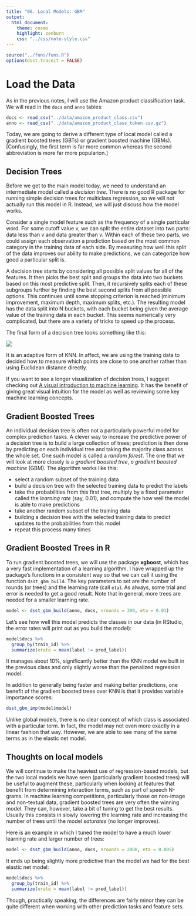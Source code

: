 ```yaml
---
title: "06. Local Models: GBM"
output:
  html_document:
    theme: cosmo
    highlight: zenburn
    css: "../css/note-style.css"
---
```


```r
source("../funs/funs.R")
options(dsst.traceit = FALSE)
```

# Load the Data

As in the previous notes, I will use the Amazon product classification task.
We will read in the `docs` and `anno` tables:

```r
docs <- read_csv("../data/amazon_product_class.csv")
anno <- read_csv("../data/amazon_product_class_token.csv.gz")
```

Today, we are going to derive a different type of local model called a gradient
boosted trees (GBTs) or gradient boosted machine (GBMs). [Confusingly, the first
term is far more common whereas the second abbreviation is more far more
popularion.] 

## Decision Trees

Before we get to the main model today, we need to understand an intermediate
model called a *decision tree*. There is no good R package for running simple
decision trees for multiclass regression, so we will not actually run this
model in R. Instead, we will just discuss how the model works.

Consider a single model feature such as the frequency of a single particular
word. For some cutoff value v, we can split the entire dataset into two parts:
data less than v and data greater than v. Within each of these two parts, we
could assign each observation a prediction based on the most common category in
the training data of each side. By measuring how well this split of the data
improves our ability to make predictions, we can categorize how good a
particular split is.

A decision tree starts by considering all possible split values for all of the
features. It then picks the best split and groups the data into two buckets
based on this most predictive split. Then, it recursively splits each of these
subgroups further by finding the best second splits from all possible options.
This continues until some stopping criterion is reached (minimum improvement,
maximum depth, maximum splits, etc.). The resulting model has the data split
into N buckets, with each bucket being given the average value of the training
data in each bucket. This seems numerically very complicated, but there are a
variety of tricks to speed up the process.

The final form of a decision tree looks something like this:

![](./img/dtree.png)

It is an adaptive form of KNN. In affect, we are using the training data to
decided how to measure which points are close to one another rather than using
Euclidean distance directly.

If you want to see a longer visualization of decision trees, I suggest checking
out
[A visual introduction to machine learning](http://www.r2d3.us/visual-intro-to-machine-learning-part-1/).
It has the benefit of giving great visual intuition for the model as well as
reviewing some key machine learning concepts.

## Gradient Boosted Trees

An individual decision tree is often not a particularly powerful model for
complex prediction tasks. A clever way to increase the predictive power of
a decision tree is to build a large collection of trees; prediction is then
done by predicting on each individual tree and taking the majority class across
the whole set. One such model is called a *random forest*. The one that we will
look at more closely is a *gradient boosted tree*, o
*gradient boosted machine* (GBM). The algorithm works like this:

- select a random subset of the training data
- build a decision tree with the selected training data to predict the labels
- take the probabilities from this first tree, multiply by a fixed parameter
called the *learning rate* (say, 0.01), and compute the how well the model
is able to make predictions
- take another random subset of the training data
- building a decision tree with the selected training data to predict updates
to the probabilities from this model
- repeat this process many times

## Gradient Boosted Trees in R

To run gradient boosted trees, we will use the package **xgboost**, which has
a very fast implementation of a learning algorithm. I have wrapped up the
package's functions in a consistent way so that we can call it using the
function `dsst_gbm_build`. The key parameters to set are the number of rounds
(or trees) and the learning rate (call `eta`). As always, some trial and error
is needed to get a good result. Note that in general, more trees are needed for
a smaller learning rate.

```r
model <- dsst_gbm_build(anno, docs, nrounds = 300, eta = 0.01)
```

Let's see how well this model predicts the classes in our data (in RStudio, the
error rates will print out as you build the model):

```r
model$docs %>%
  group_by(train_id) %>%
  summarize(erate = mean(label != pred_label))
```

It manages about 10%, significantly better than the KNN model we built in the
previous class and only slightly worse than the penalized regression model.

In addition to generally being faster and making better predictions, one
benefit of the gradient boosted trees over KNN is that it provides variable
importance scores:

```r
dsst_gbm_imp(model$model)
```

Unlike global models, there is no clear concept of which class is associated
with a particular term. In fact, the model may not even more exactly in a
linear fashion that way. However, we are able to see many of the same terms
as in the elastic net model.

## Thoughts on local models

We will continue to make the heaviest use of regression-based models, but
the two local models we have seen (particularly gradient boosted trees)
will be useful to augment these, particularly when looking at features that
benefit from determining interaction terms, such as part of speech N-grams.
In machine learning competitions, particularly those on non-image and
non-textual data, gradient boosted trees are very often the winning model.
They can, however, take a bit of tuning to get the best results. Usually this
consists in slowly lowering the learning rate and increasing the number of
trees until the model *saturates* (no longer improves).

Here is an example in which I tuned the model to have a much lower learning rate
and larger number of trees:

```r
model <- dsst_gbm_build(anno, docs, nrounds = 2000, eta = 0.005)
```

It ends up being slightly more predictive than the model we had for the best
elastic net model:

```r
model$docs %>%
  group_by(train_id) %>%
  summarize(erate = mean(label != pred_label))
```

Though, practically speaking, the differences are fairly minor they can be
quite different when working with other prediction tasks and feature sets.
